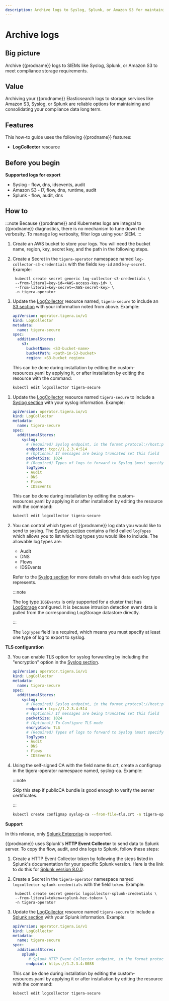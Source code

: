 ```yaml
---
description: Archive logs to Syslog, Splunk, or Amazon S3 for maintaining compliance data.
---
```


# Archive logs


## Big picture

Archive {{prodname}} logs to SIEMs like Syslog, Splunk, or Amazon S3 to meet compliance storage requirements.

## Value

Archiving your {{prodname}} Elasticsearch logs to storage services like Amazon S3, Syslog, or Splunk are reliable
options for maintaining and consolidating your compliance data long term.

## Features

This how-to guide uses the following {{prodname}} features:

- **LogCollector** resource

## Before you begin

**Supported logs for export**

- Syslog - flow, dns, idsevents, audit
- Amazon S3 - l7, flow, dns, runtime, audit
- Splunk - flow, audit, dns

## How to

:::note
Because {{prodname}} and Kubernetes logs are integral to {{prodname}} diagnostics, there is no mechanism to tune down the verbosity. To manage log verbosity, filter logs using your SIEM.
:::

<Tabs>
<TabItem label="Amazon S3" value="Amazon S3-0">

1. Create an AWS bucket to store your logs.
   You will need the bucket name, region, key, secret key, and the path in the following steps.

2. Create a Secret in the `tigera-operator` namespace named `log-collector-s3-credentials` with the fields `key-id` and `key-secret`.
   Example:

   ```
    kubectl create secret generic log-collector-s3-credentials \
    --from-literal=key-id=<AWS-access-key-id> \
    --from-literal=key-secret=<AWS-secret-key> \
    -n tigera-operator
   ```

3. Update the [LogCollector](../../reference/installation/api.mdx#operator.tigera.io/v1.LogCollector)
   resource named, `tigera-secure` to include an [S3 section](../../reference/installation/api.mdx#operator.tigera.io/v1.S3StoreSpec)
   with your information noted from above.
   Example:

   ```yaml
   apiVersion: operator.tigera.io/v1
   kind: LogCollector
   metadata:
     name: tigera-secure
   spec:
     additionalStores:
       s3:
         bucketName: <S3-bucket-name>
         bucketPath: <path-in-S3-bucket>
         region: <S3-bucket region>
   ```

   This can be done during installation by editing the custom-resources.yaml
   by applying it, or after installation by editing the resource with the command:

   ```bash
   kubectl edit logcollector tigera-secure
   ```

</TabItem>
<TabItem label="Syslog" value="Syslog-1">

1. Update the [LogCollector](../../reference/installation/api.mdx#operator.tigera.io/v1.LogCollector)
   resource named `tigera-secure` to include a [Syslog section](../../reference/installation/api.mdx#operator.tigera.io/v1.SyslogStoreSpec)
   with your syslog information.
   Example:
   ```yaml
   apiVersion: operator.tigera.io/v1
   kind: LogCollector
   metadata:
     name: tigera-secure
   spec:
     additionalStores:
       syslog:
         # (Required) Syslog endpoint, in the format protocol://host:port
         endpoint: tcp://1.2.3.4:514
         # (Optional) If messages are being truncated set this field
         packetSize: 1024
         # (Required) Types of logs to forward to Syslog (must specify at least one option)
         logTypes:
         - Audit
         - DNS
         - Flows
         - IDSEvents
   ```
   This can be done during installation by editing the custom-resources.yaml by applying it or after installation by editing the resource with the command:
   ```bash
   kubectl edit logcollector tigera-secure
   ```
2. You can control which types of {{prodname}} log data you would like to send to syslog.
   The [Syslog section](../../reference/installation/api.mdx#operator.tigera.io/v1.SyslogStoreSpec)
   contains a field called `logTypes` which allows you to list which log types you would like to include.
   The allowable log types are:

   - Audit
   - DNS
   - Flows
   - IDSEvents

   Refer to the [Syslog section](../../reference/installation/api.mdx#operator.tigera.io/v1.SyslogStoreSpec) for more details on what data each log type represents.

   :::note

   The log type `IDSEvents` is only supported for a cluster that has [LogStorage](../../reference/installation/api.mdx#operator.tigera.io/v1.LogStorage) configured. It is because intrusion detection event data is pulled from the corresponding LogStorage datastore directly.

   :::

   The `logTypes` field is a required, which means you must specify at least one type of log to export to syslog.

**TLS configuration**

3. You can enable TLS option for syslog forwarding by including the "encryption" option in the [Syslog section](../../reference/installation/api.mdx#operator.tigera.io/v1.SyslogStoreSpec).

   ```yaml
   apiVersion: operator.tigera.io/v1
   kind: LogCollector
   metadata:
     name: tigera-secure
   spec:
     additionalStores:
       syslog:
         # (Required) Syslog endpoint, in the format protocol://host:port
         endpoint: tcp://1.2.3.4:514
         # (Optional) If messages are being truncated set this field
         packetSize: 1024
         # (Optional) To Configure TLS mode
         encryption: TLS
         # (Required) Types of logs to forward to Syslog (must specify at least one option)
         logTypes:
         - Audit
         - DNS
         - Flows
         - IDSEvents
   ```

4. Using the self-signed CA with the field name tls.crt, create a configmap in the tigera-operator namespace named, syslog-ca. Example:

   :::note

   Skip this step if publicCA bundle is good enough to verify the server certificates.

   :::

   ```bash
   kubectl create configmap syslog-ca --from-file=tls.crt -n tigera-operator
   ```

</TabItem>
<TabItem label="Splunk" value="Splunk-2">

**Support**

In this release, only [Splunk Enterprise](https://www.splunk.com/en_us/products/splunk-enterprise.html) is supported.

{{prodname}} uses Splunk's **HTTP Event Collector** to send data to Splunk server. To copy the flow, audit, and dns logs to Splunk, follow these steps:

1. Create a HTTP Event Collector token by following the steps listed in Splunk's documentation for your specific Splunk version. Here is the link to do this for [Splunk version 8.0.0](https://docs.splunk.com/Documentation/Splunk/8.0.0/Data/UsetheHTTPEventCollector).

2. Create a Secret in the `tigera-operator` namespace named `logcollector-splunk-credentials` with the field `token`.
   Example:

   ```
    kubectl create secret generic logcollector-splunk-credentials \
    --from-literal=token=<splunk-hec-token> \
    -n tigera-operator
   ```

3. Update the
   [LogCollector](../../reference/installation/api.mdx#operator.tigera.io/v1.LogCollector)
   resource named `tigera-secure` to include
   a [Splunk section](../../reference/installation/api.mdx#operator.tigera.io/v1.SplunkStoreSpec)
   with your Splunk information.
   Example:

   ```yaml
   apiVersion: operator.tigera.io/v1
   kind: LogCollector
   metadata:
     name: tigera-secure
   spec:
     additionalStores:
       splunk:
          # Splunk HTTP Event Collector endpoint, in the format protocol://host:port
         endpoint: https://1.2.3.4:8088
   ```

   This can be done during installation by editing the custom-resources.yaml
   by applying it or after installation by editing the resource with the command:

   ```
   kubectl edit logcollector tigera-secure
   ```

</TabItem>

</Tabs>
